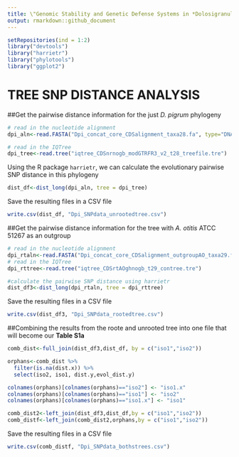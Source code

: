 ```yaml
---
title: \"Genomic Stability and Genetic Defense Systems in *Dolosigranulum pigrum* a Candidate Beneficial Bacterium from the Human Microbiome\" Supplemental Methods
output: rmarkdown::github_document
---
```


```r
setRepositories(ind = 1:2)
library("devtools")
library("harrietr")
library("phylotools")
library("ggplot2")
```

# TREE SNP DISTANCE ANALYSIS

##Get the pairwise distance information for the just *D. pigrum* phylogeny

```r
# read in the nucleotide alignment 
dpi_aln<-read.FASTA("Dpi_concat_core_CDSalignment_taxa28.fa", type="DNA")

# read in the IQTree
dpi_tree<-read.tree("iqtree_CDSnrnogb_modGTRFR3_v2_t28_treefile.tre")
```

Using the R package `harrietr`, we can calculate the evolutionary pairwise SNP distance in this phylogeny
```r
dist_df<-dist_long(dpi_aln, tree = dpi_tree)
```

Save the resulting files in a CSV file 
```r
write.csv(dist_df, "Dpi_SNPdata_unrootedtree.csv")
```

##Get the pairwise distance information for the tree with *A. otitis* ATCC 51267 as an outgroup

```r
# read in the nucleotide alignment 
dpi_rtaln<-read.FASTA("Dpi_concat_core_CDSalignment_outgroupAO_taxa29.fa", type="DNA")
# read in the IQTree
dpi_rttree<-read.tree("iqtree_CDSrtAOghnogb_t29_contree.tre")

#calculate the pairwise SNP distance using harrietr
dist_df3<-dist_long(dpi_rtaln, tree = dpi_rttree)
```

Save the resulting files in a CSV file
```r
write.csv(dist_df3, "Dpi_SNPdata_rootedtree.csv")
```

##Combining the results from the roote and unrooted tree into one file that will become our **Table S1a**

```r
comb_dist<-full_join(dist_df3,dist_df, by = c("iso1","iso2"))

orphans<-comb_dist %>%
  filter(is.na(dist.x)) %>%
  select(iso2, iso1, dist.y,evol_dist.y)

colnames(orphans)[colnames(orphans)=="iso2"] <- "iso1.x"
colnames(orphans)[colnames(orphans)=="iso1"] <- "iso2"
colnames(orphans)[colnames(orphans)=="iso1.x"] <- "iso1"

comb_dist2<-left_join(dist_df3,dist_df,by = c("iso1","iso2"))
comb_distf<-left_join(comb_dist2,orphans,by = c("iso1","iso2"))
```

Save the resulting files in a CSV file
```r
write.csv(comb_distf, "Dpi_SNPdata_bothstrees.csv")
```


